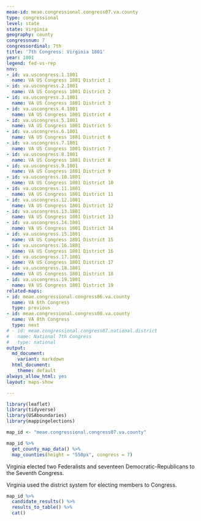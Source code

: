 ```yaml
---
meae-id: meae.congressional.congress07.va.county
type: congressional
level: state
state: Virginia
geography: county
congressnum: 7
congressordinal: 7th
title: '7th Congress: Virginia 1801'
year: 1801
legend: fed-vs-rep
nnv:
- id: va.uscongress.1.1801
  name: VA US Congress 1801 District 1
- id: va.uscongress.2.1801
  name: VA US Congress 1801 District 2
- id: va.uscongress.3.1801
  name: VA US Congress 1801 District 3
- id: va.uscongress.4.1801
  name: VA US Congress 1801 District 4
- id: va.uscongress.5.1801
  name: VA US Congress 1801 District 5
- id: va.uscongress.6.1801
  name: VA US Congress 1801 District 6
- id: va.uscongress.7.1801
  name: VA US Congress 1801 District 7
- id: va.uscongress.8.1801
  name: VA US Congress 1801 District 8
- id: va.uscongress.9.1801
  name: VA US Congress 1801 District 9
- id: va.uscongress.10.1801
  name: VA US Congress 1801 District 10
- id: va.uscongress.11.1801
  name: VA US Congress 1801 District 11
- id: va.uscongress.12.1801
  name: VA US Congress 1801 District 12
- id: va.uscongress.13.1801
  name: VA US Congress 1801 District 13
- id: va.uscongress.14.1801
  name: VA US Congress 1801 District 14
- id: va.uscongress.15.1801
  name: VA US Congress 1801 District 15
- id: va.uscongress.16.1801
  name: VA US Congress 1801 District 16
- id: va.uscongress.17.1801
  name: VA US Congress 1801 District 17
- id: va.uscongress.18.1801
  name: VA US Congress 1801 District 18
- id: va.uscongress.19.1801
  name: VA US Congress 1801 District 19
related-maps:
- id: meae.congressional.congress06.va.county
  name: VA 6th Congress
  type: previous
- id: meae.congressional.congress08.va.county
  name: VA 8th Congress
  type: next
# - id: meae.congressional.congress07.national.district
#   name: National 7th Congress
#   type: national
output:
  md_document:
    variant: markdown
  html_document:
    theme: default
always_allow_html: yes
layout: maps-show

---
```


```r
library(leaflet)
library(tidyverse)
library(USAboundaries)
library(mappingelections)

map_id <- "meae.congressional.congress07.va.county"
```

<div class="map">

```r
map_id %>%
  get_county_map_data() %>%
  map_counties(height = "550px", congress = 7)
```

</div>

Virginia elected two Federalists and seventeen Democratic-Republicans to the Seventh Congress.

Virginia used the district system for electing members to Congress.

<div class="results-table">

```r
map_id %>%
  candidate_results() %>%
  results_to_table() %>%
  cat()
```

</div>
